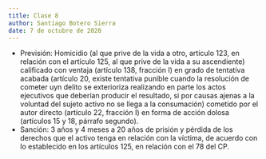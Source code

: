 ```yaml
---
title: Clase 8
author: Santiago Botero Sierra
date: 7 de octubre de 2020
---
```


+ Previsión: Homicidio (al que prive de la vida a otro, artículo 123,
    en relación con el artículo 125, al que prive de la vida a su ascendiente)
    calificado con ventaja (artículo 138, fracción I) en grado de tentativa acabada (artículo 20, existe tentativa punible cuando la resolución de cometer uyn delito se exterioriza realizando en parte los actos ejecutivos que deberían producir el resultado, si por causas ajenas a la voluntad del sujeto activo no se llega a la consumación) cometido por el autor directo (artículo 22, fracción I) en forma de acción dolosa (artículos 15 y 18, párrafo segundo).
+ Sanción: 3 años y 4 meses a 20 años de prisión y pérdida de los derechos que 
    el activo tenga en relación con la víctima, de acuerdo con lo establecido en
    los artículos 125, en relación con el 78 del CP.
